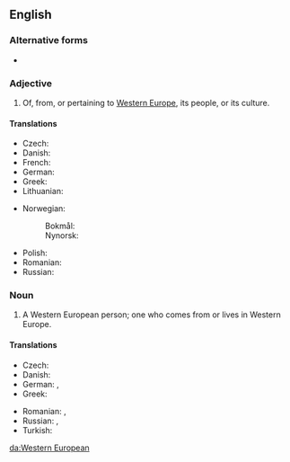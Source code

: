 ==English==

===Alternative forms===
* {{l|en|West European}}

===Adjective===
{{en-adj|-}}

# Of, from, or pertaining to [[Western Europe]], its people, or its culture.

====Translations====
{{trans-top|Western European}}
* Czech: {{t+|cs|západoevropský}}
* Danish: {{t+|da|vesteuropæisk}}
* French: {{t+|fr|ouest-européen}}
* German: {{t+|de|westeuropäisch}}
* Greek: {{t+|el|δυτικοευρωπαϊκός|sc=Grek}}
* Lithuanian: {{t|lt|Vakarų Europietis}}
{{trans-mid}}
* Norwegian:
*: Bokmål: {{t|no|vesteuropeisk}}
*: Nynorsk: {{t|nn|vesteuropeisk}}
* Polish: {{t+|pl|zachodnioeuropejski}}
* Romanian: {{t|ro|vest-european}}
* Russian: {{t+|ru|западноевропе́йский}}
{{trans-bottom}}

===Noun===
{{en-noun}}

# A Western European person; one who comes from or lives in Western Europe.

====Translations====
{{trans-top|Western European person}}
* Czech: {{t|cs|Západoevropan|m}}
* Danish: {{t|da|vesteuropæer|c}}
* German: {{t+|de|Westeuropäer|m}}, {{t+|de|Westeuropäerin|f}}
* Greek: {{t|el|δυτικοευρωπαίος|m|sc=Grek}}
{{trans-mid}}
* Romanian: {{t|ro|vest-european|m}}, {{t|ro|vest-europeană|f}}
* Russian: {{t+|ru|западноевропе́ец|m}}, {{t+|ru|западноевропе́йка|f}}
* Turkish: {{t|tr|Batı Avrupalı}}
{{trans-bottom}}

[[da:Western European]]